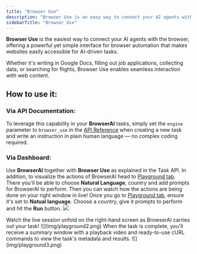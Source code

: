 ```yaml
---
title: "Browser Use"
description: "Browser Use is an easy way to connect your AI agents with the browser to make is accessible!"
sidebarTitle: "Browser Use"
---
```


**Browser Use** is the easiest way to connect your AI agents with the browser, offering a powerful yet simple interface for browser automation that makes websites easily accessible for AI-driven tasks.

Whether it's writing in Google Docs, filling out job applications, collecting data, or searching for flights, Browser Use enables seamless interaction with web content.

## How to use it:

### Via API Documentation:
To leverage this capability in your **BrowserAI** tasks, simply set the `engine` parameter to `browser_use` in the [API Reference](https://docs.browser.ai/api-reference/endpoint/tasks) when creating a new task and write an instruction in plain human language — no complex coding required.

### Via Dashboard:
Use **BrowserAI** together with **Browser Use** as explained in the Task API. In addition, to visualize the actions of BrowserAI head to [Playground tab](https://browser.ai/dashboard/page/live/tab/page/live). There you'll be able to choose **Natural Language**, country and add prompts for BrowserAI to perform. Then you can watch how the actions are being done on your right window in live!
<Steps>
  <Step title="Configure Playground">
    Once you go to [Playground tab](https://browser.ai/dashboard/page/live/tab/page/live), ensure it's set to **Natual language**. Choose a country, give it prompts to perform and hit the **Run** button.
    <Frame>
  ![](img/playground1.png)
</Frame>
  </Step>
  <Step title="Watch Live Session">
    Watch the live session unfold on the right-hand screen as BrowserAI carries out your task!
    <Frame>
  ![](img/playground2.png)
</Frame>
  </Step>
  <Step title="Watch Results">
    When the task is complete, you'll receive a summary window with a playback video and ready-to-use cURL commands to view the task's metadata and results.
    <Frame>
  ![](img/playground3.png)
</Frame>
  </Step>
</Steps>